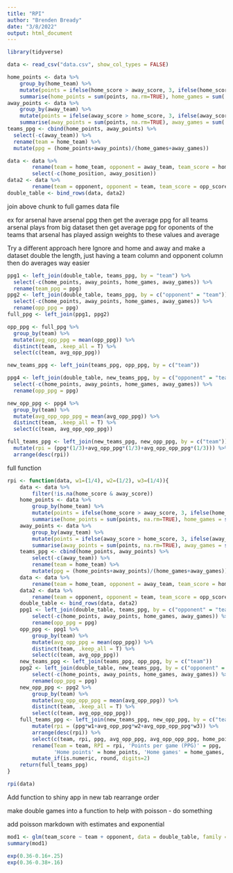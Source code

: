 ---
title: "RPI"
author: "Brenden Bready"
date: "3/8/2022"
output: html_document
---

```{r}
library(tidyverse)
```

```{r}
data <- read_csv("data.csv", show_col_types = FALSE)
```

```{r}
home_points <- data %>%
    group_by(home_team) %>%
    mutate(points = ifelse(home_score > away_score, 3, ifelse(home_score ==    away_score, 1, 0)))  %>%
    summarise(home_points = sum(points, na.rm=TRUE), home_games = sum(!is.na(points)))
away_points <- data %>%
    group_by(away_team) %>%
    mutate(points = ifelse(away_score > home_score, 3, ifelse(away_score == home_score, 1, 0))) %>%
    summarise(away_points = sum(points, na.rm=TRUE), away_games = sum(!is.na(points)))
teams_ppg <- cbind(home_points, away_points) %>%
  select(-c(away_team)) %>%
  rename(team = home_team) %>%
  mutate(ppg = (home_points+away_points)/(home_games+away_games))
```

```{r}
data <- data %>%
        rename(team = home_team, opponent = away_team, team_score = home_score, opp_score = away_score) %>%
        select(-c(home_position, away_position))
data2 <- data %>%
        rename(team = opponent, opponent = team, team_score = opp_score, opp_score = team_score)
double_table <- bind_rows(data, data2)
```


join above chunk to full games data file

ex for arsenal
have arsenal ppg
then get the average ppg for all teams arsenal plays from big dataset
then get average ppg for oponents of the teams that arsenal has played
assign weights to these values and average







Try a different approach here
Ignore and home and away and make a dataset double the length, just having a team column and opponent column
then do averages way easier


```{r}
ppg1 <- left_join(double_table, teams_ppg, by = "team") %>%
  select(-c(home_points, away_points, home_games, away_games)) %>%
  rename(team_ppg = ppg)
ppg2 <- left_join(double_table, teams_ppg, by = c("opponent" = "team")) %>%
  select(-c(home_points, away_points, home_games, away_games)) %>%
  rename(opp_ppg = ppg)
full_ppg <- left_join(ppg1, ppg2)
```

```{r}
opp_ppg <- full_ppg %>%
  group_by(team) %>%
  mutate(avg_opp_ppg = mean(opp_ppg)) %>%
  distinct(team, .keep_all = T) %>%
  select(c(team, avg_opp_ppg))
```

```{r}
new_teams_ppg <- left_join(teams_ppg, opp_ppg, by = c("team"))
```

```{r}
ppg4 <- left_join(double_table, new_teams_ppg, by = c("opponent" = "team")) %>%
  select(-c(home_points, away_points, home_games, away_games)) %>%
  rename(opp_ppg = ppg)
```

```{r}
new_opp_ppg <- ppg4 %>%
  group_by(team) %>%
  mutate(avg_opp_opp_ppg = mean(avg_opp_ppg)) %>%
  distinct(team, .keep_all = T) %>%
  select(c(team, avg_opp_opp_ppg))
```

```{r}
full_teams_ppg <- left_join(new_teams_ppg, new_opp_ppg, by = c("team")) %>%
  mutate(rpi = (ppg*(1/3)+avg_opp_ppg*(1/3)+avg_opp_opp_ppg*(1/3))) %>%
  arrange(desc(rpi))
```

full function

```{r}
rpi <- function(data, w1=(1/4), w2=(1/2), w3=(1/4)){
    data <- data %>%
        filter(!is.na(home_score & away_score))
    home_points <- data %>%
        group_by(home_team) %>%
        mutate(points = ifelse(home_score > away_score, 3, ifelse(home_score ==    away_score, 1, 0)))  %>%
        summarise(home_points = sum(points, na.rm=TRUE), home_games = sum(!is.na(points)))
    away_points <- data %>%
        group_by(away_team) %>%
        mutate(points = ifelse(away_score > home_score, 3, ifelse(away_score == home_score, 1, 0))) %>%
        summarise(away_points = sum(points, na.rm=TRUE), away_games = sum(!is.na(points)))
    teams_ppg <- cbind(home_points, away_points) %>%
        select(-c(away_team)) %>%
        rename(team = home_team) %>%
        mutate(ppg = (home_points+away_points)/(home_games+away_games))
    data <- data %>%
        rename(team = home_team, opponent = away_team, team_score = home_score, opp_score = away_score)
    data2 <- data %>%
        rename(team = opponent, opponent = team, team_score = opp_score, opp_score = team_score)
    double_table <- bind_rows(data, data2)
    ppg1 <- left_join(double_table, teams_ppg, by = c("opponent" = "team")) %>%
        select(-c(home_points, away_points, home_games, away_games)) %>%
        rename(opp_ppg = ppg)
    opp_ppg <- ppg1 %>%
        group_by(team) %>%
        mutate(avg_opp_ppg = mean(opp_ppg)) %>%
        distinct(team, .keep_all = T) %>%
        select(c(team, avg_opp_ppg))
    new_teams_ppg <- left_join(teams_ppg, opp_ppg, by = c("team"))
    ppg2 <- left_join(double_table, new_teams_ppg, by = c("opponent" = "team")) %>%
        select(-c(home_points, away_points, home_games, away_games)) %>%
        rename(opp_ppg = ppg)
    new_opp_ppg <- ppg2 %>%
        group_by(team) %>%
        mutate(avg_opp_opp_ppg = mean(avg_opp_ppg)) %>%
        distinct(team, .keep_all = T) %>%
        select(c(team, avg_opp_opp_ppg))
    full_teams_ppg <- left_join(new_teams_ppg, new_opp_ppg, by = c("team")) %>%
        mutate(rpi = (ppg*w1+avg_opp_ppg*w2+avg_opp_opp_ppg*w3)) %>%
        arrange(desc(rpi)) %>%
        select(c(team, rpi, ppg, avg_opp_ppg, avg_opp_opp_ppg, home_points, home_games, away_points, away_games)) %>%
        rename(Team = team, RPI = rpi, 'Points per game (PPG)' = ppg, 'Opponent\'s PPG' = avg_opp_ppg, 'Opponent\'s Opponent\'s PPG' = avg_opp_opp_ppg, 
               'Home points' = home_points, 'Home games' = home_games, 'Away points' = away_points, 'Away games' = away_games) %>%
        mutate_if(is.numeric, round, digits=2)
    return(full_teams_ppg)
}
```


```{r}
rpi(data)
```

Add function to shiny app in new tab
rearrange order

make double games into a function to help with poisson - do something

add poisson markdown with estimates and exponential

```{r}
mod1 <- glm(team_score ~ team + opponent, data = double_table, family = poisson)
summary(mod1)
```

```{r}
exp(0.36-0.16+.25)
exp(0.36-0.38+.16)
```









